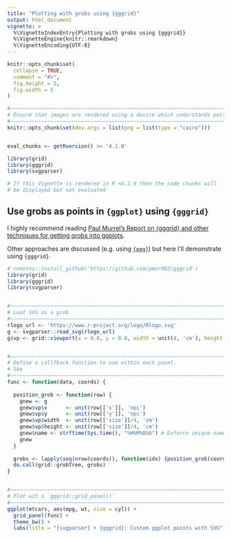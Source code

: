```yaml
---
title: "Plotting with grobs using {gggrid}"
output: html_document
vignette: >
  %\VignetteIndexEntry{Plotting with grobs using {gggrid}}
  %\VignetteEngine{knitr::rmarkdown}
  %\VignetteEncoding{UTF-8}
---
```


```r
knitr::opts_chunk$set(
  collapse = TRUE,
  comment = "#>",
  fig.height = 5, 
  fig.width = 5
)

#~~~~~~~~~~~~~~~~~~~~~~~~~~~~~~~~~~~~~~~~~~~~~~~~~~~~~~~~~~~~~~~~~~~~~~~~~~~~~
# Ensure that images are rendered using a device which understands patterns
#~~~~~~~~~~~~~~~~~~~~~~~~~~~~~~~~~~~~~~~~~~~~~~~~~~~~~~~~~~~~~~~~~~~~~~~~~~~~~
knitr::opts_chunk$set(dev.args = list(png = list(type = "cairo")))


eval_chunks <- getRversion() >= '4.1.0'
```

```r
library(grid)
library(gggrid)
library(svgparser)
```


```r
# If this Vignette is rendered in R <4.1.0 then the code chunks will
# be displayed but not evaluated
```



## Use grobs as points in `{ggplot}` using `{gggrid}`

I highly recommend reading [Paul Murrel's Report on {gggrid} and other techniques for getting grobs into ggplots](https://www.stat.auckland.ac.nz/~paul/Reports/gggrid/gggrid.html).

Other approaches are discussed (e.g. using [`{egg}`](https://cran.r-project.org/package=egg)) but 
here I'll demonstrate using `{gggrid}`.

```r
# remotes::install_github('https://github.com/pmur002/gggrid')
library(grid)
library(gggrid)
library(svgparser)


#~~~~~~~~~~~~~~~~~~~~~~~~~~~~~~~~~~~~~~~~~~~~~~~~~~~~~~~~~~~~~~~~~~~~~~~~~~~~~
# Loat SVG as a grob
#~~~~~~~~~~~~~~~~~~~~~~~~~~~~~~~~~~~~~~~~~~~~~~~~~~~~~~~~~~~~~~~~~~~~~~~~~~~~~
rlogo_url <- 'https://www.r-project.org/logo/Rlogo.svg'
g <- svgparser::read_svg(rlogo_url)
g$vp <- grid::viewport(x = 0.8, y = 0.8, width = unit(4, 'cm'), height = unit(4, 'cm'))


#~~~~~~~~~~~~~~~~~~~~~~~~~~~~~~~~~~~~~~~~~~~~~~~~~~~~~~~~~~~~~~~~~~~~~~~~~~~~~
# Define a callfback function to use within each panel.
# See 
#~~~~~~~~~~~~~~~~~~~~~~~~~~~~~~~~~~~~~~~~~~~~~~~~~~~~~~~~~~~~~~~~~~~~~~~~~~~~~
func <- function(data, coords) {
  
  position_grob <- function(row) {
    gnew <- g
    gnew$vp$x      <- unit(row[['x']], 'npc')
    gnew$vp$y      <- unit(row[['y']], 'npc')
    gnew$vp$width  <- unit(row[['size']]/4, 'cm')
    gnew$vp$height <- unit(row[['size']]/4, 'cm')
    gnew$name <- strftime(Sys.time(), "%H%M%OS6") # Enforce unique name per grob. 
    gnew
  }
  
  grobs <- lapply(seq(nrow(coords)), function(idx) {position_grob(coords[idx, ])})
  do.call(grid::grobTree, grobs)
}


#~~~~~~~~~~~~~~~~~~~~~~~~~~~~~~~~~~~~~~~~~~~~~~~~~~~~~~~~~~~~~~~~~~~~~~~~~~~~~
# Plot wih a `gggrid::grid_panel()`
#~~~~~~~~~~~~~~~~~~~~~~~~~~~~~~~~~~~~~~~~~~~~~~~~~~~~~~~~~~~~~~~~~~~~~~~~~~~~~
ggplot(mtcars, aes(mpg, wt, size = cyl)) + 
  grid_panel(func) + 
  theme_bw() +
  labs(title = "{svgparser} + {gggrid}: Custom ggplot points with SVG")
```

